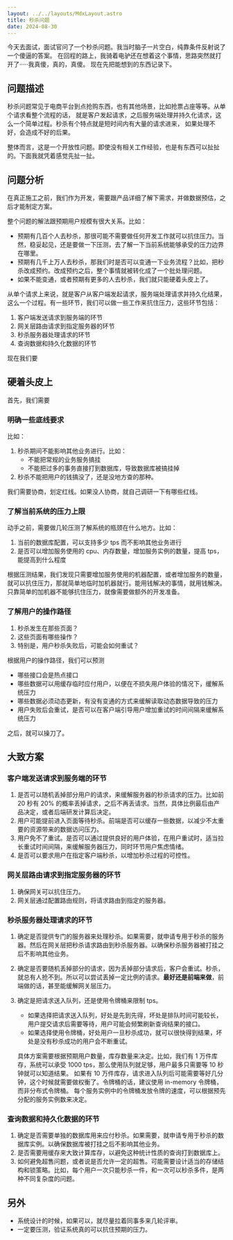 ```yaml
---
layout: ../../layouts/MdxLayout.astro
title: 秒杀问题
date: 2024-08-30
---
```


今天去面试，面试官问了一个秒杀问题。我当时脑子一片空白，纯靠条件反射说了一个傻逼的答案。
在回程的路上，我骑着电驴还在想着这个事情，思路突然就打开了·····我真傻，真的，真傻。
现在先把能想到的东西记录下。

## 问题描述

秒杀问题常见于电商平台到点抢购东西，也有其他场景，比如抢票占座等等。从单个请求看整个流程的话，
就是客户发起请求，之后服务端处理并持久化请求，这么一个简单过程。秒杀有个特点就是短时间内有大量的请求进来，
如果处理不好，会造成不好的后果。

整体而言，这是一个开放性问题。即使没有相关工作经验，也是有东西可以扯扯的。下面我就凭着感觉先扯一扯。

## 问题分析

在真正施工之前，我们作为开发，需要跟产品详细了解下需求，并做数据预估，之后才能制定方案。

整个问题的解法跟预期用户规模有很大关系。比如：

* 预期有几百个人去秒杀，那很可能不需要做任何开发工作就可以抗住压力。当然，稳妥起见，还是要做一下压测，去了解一下当前系统能够承受的压力边界在哪里。
* 预期有几千上万人去秒杀，那我们时是否可以变通一下业务流程？比如，把秒杀改成预约。改成预约之后，整个事情就被转化成了一个批处理问题。
* 如果不能变通，或者预期有更多的人去秒杀，我们就只能硬着头皮上了。

从单个请求上来说，就是客户从客户端发起请求，服务端处理请求并持久化结果，这么一个过程。有一些环节，我们可以做一些工作来抗住压力，这些环节包括：

1. 客户端发送请求到服务端的环节
2. 网关层路由请求到指定服务器的环节
3. 秒杀服务器处理请求的环节
4. 查询数据和持久化数据的环节

现在我们要

## 硬着头皮上

首先，我们需要

### 明确一些底线要求

比如：

1. 秒杀期间不能影响其他业务进行。比如：
   - 不能把常规的业务服务搞挂
   - 不能把过多的事务直接打到数据库，导致数据库被搞挂掉
2. 秒杀不能把用户的钱搞没了，还是没地方查的那种。

我们需要协商，划定红线。如果没人协商，就自己调研一下有哪些红线。

### 了解当前系统的压力上限

动手之前，需要做几轮压测了解系统的瓶颈在什么地方。比如：

1. 当前的数据库配置，可以支持多少 tps 而不影响其他业务进行
2. 是否可以增加服务使用的 cpu、内存数量，增加服务实例的数量，提高 tps，能提高到什么程度

根据压测结果，我们发现只需要增加服务使用的机器配置，或者增加服务的数量，就可以抗住压力，那就简单地临时加机器就行。能用钱解决的事情，就用钱解决。
只靠简单的加机器不能够抗住压力，就像需要做额外的开发准备。

### 了解用户的操作路径

1. 秒杀发生在那些页面？
2. 这些页面有哪些操作？
3. 特别是，用户秒杀失败后，可能会如何重试？

根据用户的操作路径，我们可以预测

- 哪些接口会是热点接口
- 哪些数据可以用缓存临时应付用户，以便在不损失用户体验的情况下，缓解系统压力
- 哪些数据必须动态更新，有没有变通的方式来缓解读取动态数据导致的压力
- 用户失败后会重试，是否可以在客户端引导用户增加重试的时间间隔来缓解系统压力

之后，就可以操刀了。

## 大致方案

### 客户端发送请求到服务端的环节

1. 是否可以随机丢掉部分用户的请求，来缓解服务器的秒杀请求的压力。比如前 20 秒有 20% 的概率丢掉请求，之后不再丢请求。当然，具体比例最后由产品决定，或者后端研发计算后决定。
2. 用户可能提前进入页面等待秒杀。前端是否可以缓存一些数据，以减少不太重要的资源带来的数据访问压力。
3. 用户免不了重试。是否可以通过提供良好的用户体验，在用户重试时，适当拉长重试时间间隔，来缓解服务器压力，同时环节用户焦虑情绪。
4. 是否可以要求用户在指定客户端秒杀，以增加秒杀过程的可控性。

### 网关层路由请求到指定服务器的环节

1. 确保网关可以抗住压力。
2. 网关层通过配置路由规则，将请求路由到指定的服务器。

### 秒杀服务器处理请求的环节

1. 确定是否提供专门的服务器来处理秒杀。如果需要，就申请专用于秒杀的服务器。然后在网关层把秒杀请求路由到秒杀服务器。以确保秒杀服务器被打挂之后不影响其他业务。
2. 确定是否要随机丢掉部分的请求，因为丢掉部分请求后，客户会重试。秒杀，就总有人抢不到。所以可以尝试丢掉一定比例的请求。**最好还是前端来做**，前端做的话，甚至能缓解网关层压力。
3. 确定是把请求送入队列，还是使用令牌桶来限制 tps。
   - 如果选择把请求送入队列，好处是先到先得，坏处是排队时间可能较长，用户提交请求后需要等待，用户可能会频繁刷新查询结果的接口。
   - 如果选择使用令牌桶，好处用户一旦秒杀成功，就可以很快得到结果，坏处是没有秒杀成功的用户会不断重试。

   具体方案需要根据预期用户数量，库存数量来决定。比如，我们有 1 万件库存，系统可以承受 1000 tps，那么使用队列就足够，用户最多只需要等 10 秒钟就可以知道结果。
   如果有 10 万件库存，请求进入队列后可能需要等好几分钟，这个时候就需要做权衡了。令牌桶的话，建议使用 in-memory 令牌桶，而非分布式令牌桶。
   每个服务实例中的令牌桶发放令牌的速度，可以根据预先分配的服务实例数来决定。

### 查询数据和持久化数据的环节

1. 确定是否需要单独的数据库用来应付秒杀。如果需要，就申请专用于秒杀的数据库实例。以确保数据库被打挂之后不影响其他业务。
2. 是否需要用缓存来大致计算库存，以避免这种统计性质的查询打到数据库上。
3. 如何避免超售问题，或者说是否允许一定的超售。可能需要设计适当的存储结构和锁策略。比如，每个用户一次只能秒杀一件，和一次可以秒杀多件，是两种不同复杂度的问题。


## 另外

* 系统设计的时候，如果可以，就尽量拉着同事多来几轮评审。
* 一定要压测，验证系统真的可以抗住预期的压力。